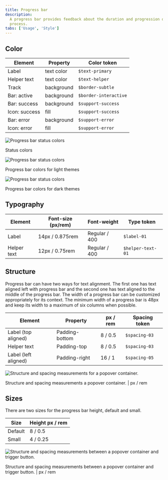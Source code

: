 ```yaml
---
title: Progress bar
description:
  A progress bar provides feedback about the duration and progression of a
  process.
tabs: ['Usage', 'Style']
---
```


## Color

| Element       | Property   | Color token           |
| ------------- | ---------- | --------------------- |
| Label         | text color | `$text-primary`       |
| Helper text   | text color | `$text-helper`        |
| Track         | background | `$border-subtle`      |
| Bar: active   | background | `$border-interactive` |
| Bar: success  | background | `$support-success`    |
| Icon: success | fill       | `$support-success`    |
| Bar: error    | background | `$support-error`      |
| Icon: error   | fill       | `$support-error`      |

<Row>
<Column colLg={8}>

![Progress bar status colors](images/progress-bar-style-1.png)

<Caption>Status colors</Caption>

</Column>
</Row>

<Row>
<Column colLg={12}>

![Progress bar status colors](images/progress-bar-style-2.png)

<Caption>Progress bar colors for light themes</Caption>

</Column>
</Row>

<Row>
<Column colLg={12}>

![Progress bar status colors](images/progress-bar-style-3.png)

<Caption>Progress bar colors for dark themes</Caption>

</Column>
</Row>

## Typography

| Element     | Font-size (px/rem) | Font-weight   | Type token        |
| ----------- | ------------------ | ------------- | ----------------- |
| Label       | 14px / 0.875rem    | Regular / 400 | `$label-01`       |
| Helper text | 12px / 0.75rem     | Regular / 400 | `$helper-text-01` |

## Structure

Progress bar can have two ways for text alignment. The first one has text
aligned left with progress bar and the second one has text aligned to the middle
of the progress bar. The width of a progress bar can be customized appropriately
for its context. The minimum width of a progress bar is 48px and keep its width
to a maximum of six columns when possible.

| Element              | Property       | px / rem | Spacing token |
| -------------------- | -------------- | -------- | ------------- |
| Label (top aligned)  | Padding-bottom | 8 / 0.5  | `$spacing-03` |
| Helper text          | Padding-top    | 8 / 0.5  | `$spacing-03` |
| Label (left aligned) | Padding-right  | 16 / 1   | `$spacing-05` |

<div className="image--fixed">

![Structure and spacing measurements for a popover container.](images/progress-bar-style-4.png)

</div>

<Caption>
  Structure and spacing measurements a popover container. | px / rem
</Caption>

## Sizes

There are two sizes for the progress bar height, default and small.

| Size    | Height px / rem |
| ------- | --------------- |
| Default | 8 / 0.5         |
| Small   | 4 / 0.25        |

<div className="image--fixed">

![Structure and spacing measurements between a popover container and trigger button.](images/progress-bar-style-5.png)

</div>

<Caption>
  Structure and spacing measurements between a popover container and trigger
  button. | px / rem
</Caption>
